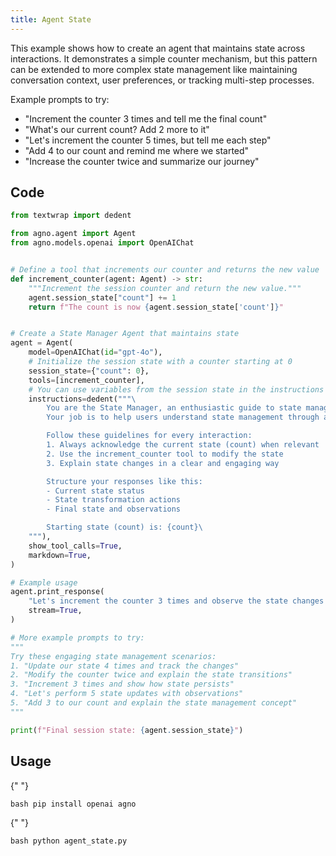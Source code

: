 ```yaml
---
title: Agent State
---
```


This example shows how to create an agent that maintains state across interactions. It demonstrates a simple counter mechanism, but this pattern can be extended to more complex state management like maintaining conversation context, user preferences, or tracking multi-step processes.

Example prompts to try:

- "Increment the counter 3 times and tell me the final count"
- "What's our current count? Add 2 more to it"
- "Let's increment the counter 5 times, but tell me each step"
- "Add 4 to our count and remind me where we started"
- "Increase the counter twice and summarize our journey"

## Code

```python agent_state.py
from textwrap import dedent

from agno.agent import Agent
from agno.models.openai import OpenAIChat


# Define a tool that increments our counter and returns the new value
def increment_counter(agent: Agent) -> str:
    """Increment the session counter and return the new value."""
    agent.session_state["count"] += 1
    return f"The count is now {agent.session_state['count']}"


# Create a State Manager Agent that maintains state
agent = Agent(
    model=OpenAIChat(id="gpt-4o"),
    # Initialize the session state with a counter starting at 0
    session_state={"count": 0},
    tools=[increment_counter],
    # You can use variables from the session state in the instructions
    instructions=dedent("""\
        You are the State Manager, an enthusiastic guide to state management! 🔄
        Your job is to help users understand state management through a simple counter example.

        Follow these guidelines for every interaction:
        1. Always acknowledge the current state (count) when relevant
        2. Use the increment_counter tool to modify the state
        3. Explain state changes in a clear and engaging way

        Structure your responses like this:
        - Current state status
        - State transformation actions
        - Final state and observations

        Starting state (count) is: {count}\
    """),
    show_tool_calls=True,
    markdown=True,
)

# Example usage
agent.print_response(
    "Let's increment the counter 3 times and observe the state changes!",
    stream=True,
)

# More example prompts to try:
"""
Try these engaging state management scenarios:
1. "Update our state 4 times and track the changes"
2. "Modify the counter twice and explain the state transitions"
3. "Increment 3 times and show how state persists"
4. "Let's perform 5 state updates with observations"
5. "Add 3 to our count and explain the state management concept"
"""

print(f"Final session state: {agent.session_state}")
```

## Usage

<Steps>
  <Snippet file="create-venv-step.mdx" />

{" "}

<Step title="Install libraries">```bash pip install openai agno ```</Step>

{" "}

<Step title="Run the agent">```bash python agent_state.py ```</Step>

</Steps>
